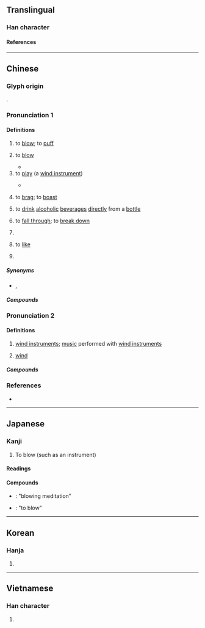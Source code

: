 {{also|欥}}
{{character info}}
==Translingual==
{{stroke order|strokes=7}}

===Han character===
{{Han char|rn=30|rad=口|as=04|sn=7|four=67082|canj=RNO|ids=⿰口欠}}

====References====
{{Han ref|kx=0179.130|dkj=03373|dj=0397.070|hdz=10593.030|uh=5439}}

----

==Chinese==
===Glyph origin===
{{Han etym}}
{{Han compound|ls=ic|口|欠|t1=mouth|t2=blow}}.

===Pronunciation 1===
{{zh-forms|alt=𠷕,龡,䶴:to play music}}
{{zh-pron
|m=chuī
|ma=y
|m-s=cui1
|dg=чуй1
|c=ceoi1
|h=pfs=chhôi
|j=cui1
|md=chuŏi
|mn=xm,tp,hc,mg,ph:chhe/qz,lk,sx,km,hc:chher/zz,kh,tn,tc,yl:chhoe/chhui
|mn_note=chhe/chher/chhoe - vernacular; chhui - literary
|mn-t=cuê1
|w=1tshr
|mc=1
|oc=1,1
|cat=v
}}

====Definitions====
{{zh-hanzi}}

# to [[blow]]; to [[puff]]
#: {{zh-x|吹 氣球|to blow up a balloon}}
# {{lb|zh|of wind}} to [[blow]]
#* {{zh-x|野火 燒 不盡，春風 吹 又 生。||ref='''circa 787''', {{w|Bai Juyi}}, {{lw|zh|s:zh:賦得古原草送別|賦得古原草送別}}|CL}}
# to [[play]] (a [[wind instrument]])
#: {{zh-x|吹 口琴|to '''play''' the harmonica}}
#* {{zh-x|客 有 吹 洞簫 者，倚歌 而 和{hè} 之。||ref='''1082''', {{w|Su Shi}}, {{lw|zh|s:zh:前赤壁賦|前赤壁賦}}|CL}}
# {{lb|zh|colloquial}} to [[brag]]; to [[boast]]
# {{lb|zh|colloquial}} to [[drink]] [[alcoholic]] [[beverage]]s [[directly]] from a [[bottle]]
# {{lb|zh|colloquial|of a [[plan]]}} to [[fall through]]; {{lb|zh|of [[relationship]]}} to [[break down]]
# {{lb|zh|Cantonese}} {{zh-short|*吹水}}
# {{lb|zh|ACG}} to [[like]]
#: {{zh-x|吹 爆|to '''like''' very much}}
#: {{zh-x|全員 吹|'''someone who likes''' everyone (in the anime)}}
# {{zh-misspelling|催|to [[urge]]}}

=====Synonyms=====
* {{s|to fall through}} {{zh-l|吹臺}}, {{zh-l|告吹}}

=====Compounds=====
{{zh-der|吹簫|吹噓|吹牛|鼓吹|吹功|吹毛求疵|超吹|電吹風|吹捧|吹打樂|吹口哨|斬草不除根，春風吹又生|吹打|吹灰之力|吹奏樂器|吹皺一池春水|吹氣球|吹鼓手|吹鬍子|大吹大擂|吹冷風|吹毛索疵|吹灰|吹彈|吹襲|吹雲|吹燈兒|大肆吹噓|吹燈|吹毛求瑕|吹簫吳市|吹毛取瑕|吹奏|吹法螺|吹管|吹拂|吹釉|吹風|噓枯吹生|一風吹|吹指|吹腔|吹糖人兒|橫吹|一吹一唱|吹牛大王|吹火|吹風機|因風吹火|吹大氣|吹手|吹網|吹擂|吹毛|大吹牛皮|大吹法螺|大吹|吹竹|大力鼓吹|吹呼|吹樂器|吹影鏤塵|吹脣|吹蝕作用|吹風胡哨|吹銃|吹送流|吹起捏塌|吹葭|吹臺|吹糠見米|吹糖|吹箭|吹筒|吹玻璃|吹牛皮|吹氣勝蘭|吹毛毛|吹大炮|吹喇叭|吹啦|吳市吹簫|引風吹火|弦吹|懲羹吹齏|清吹|日炙風吹|風吹草動|順風吹火|風吹雨打|麵杖吹火|雨打風吹|胡吹亂滂|胡吹大氣|自吹自擂|風吹草低|風吹浪打|馬上吹|風吹砂|胡吹亂謅|鬼吹燈|鏤塵吹影|自我吹噓|吹蝕|吹蝕穴}}

===Pronunciation 2===
{{zh-forms|alt=䶴:wind instruments}}
{{zh-pron
|m=chuì
|m_note=in {{zh-l|鼓吹}}, Mainland Standard Chinese uses ''chuī'' for all senses
|c=ceoi3
|mc=2
|oc=2,2
|cat=n
}}

====Definitions====
{{zh-hanzi}}

# {{zh-no-solo}} [[wind instrument]]s; [[music]] performed with [[wind instrument]]s
# {{lb|zh|literary}} [[wind]]

=====Compounds=====
{{zh-der|鼓吹|鐃吹|清吹|鼃吹|吹吹|吹金|吹苓|吹樂|鼓吹樂|鳳吹|歌吹|朔吹|鼓吹鳴蛙|鼓吹弦|黃門鼓吹|兩部鼓吹|詩腸鼓吹|夕吹|吹器|金吹|晚吹}}

===References===
* {{thcwd|2981}}

{{zh-cat|Beginning}}

----

==Japanese==

===Kanji===
{{ja-kanji|grade=c|rs=口04}}

# To blow (such as an instrument)

====Readings====
{{ja-readings
|goon=すい
|kanon=すい
|kun=ふ-く
}}

====Compounds====
* {{ja-r|吹%禅|すい%ぜん}}: "blowing meditation"
* {{ja-r|吹き鳴らす|ふきならす}}: "to blow"

----

==Korean==

===Hanja===
{{ko-hanja|불다|불|취}}

# {{hanja form of|취|to [[blow]]}}

----

==Vietnamese==

===Han character===
{{vi-readings|reading=[[xuy]], [[xi]], [[xơi]], [[xoe]], [[xôi]], [[xuê]], [[xuý]], [[xùi]], [[xì]], [[xỉ]], [[xua]], [[xuề]], [[xuế]], [[xuể]], [[xui]], [[xủi]], [[xuôi]]|rs=口04}}

# {{rfdef|vi|sort=口04}}